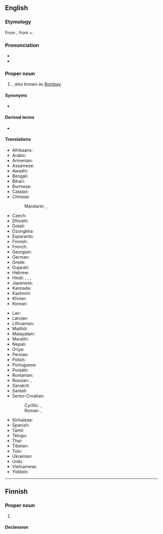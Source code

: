 ==English==
{{Wikipedia}}
{{commonscat}}

===Etymology===
From {{bor|en|mr|मुंबई}}, from {{l|mr|मुंबा|t={{w|Mumba Devi Temple|the goddess Mumba}}, the local [[mother goddess]]}}+{{l|mr|आई|t=mother}}.

===Pronunciation===
* {{IPA|en|/mʊm.ˈbaɪ/}}
* {{audio|en|LL-Q1860 (eng)-Vealhurl-Mumbai.wav|Audio (Southern England)}}

===Proper noun===
{{en-proper noun}}

# {{place|en|megacity/capital|s/Maharashtra|c/India}}, also known as [[Bombay]].

====Synonyms====
* {{l|en|Bombay}}

====Derived terms====
* {{l|en|Navi Mumbai}}

====Translations====
{{trans-top-also|state capital of Maharashtra|Bombay}}
* Afrikaans: {{t|af|Moembaai}}
* Arabic: {{t|ar|مُومْبَاي|f}}
* Armenian: {{t|hy|Մումբայ}}
* Assamese: {{t|as|মুম্বাই}}
* Awadhi: {{t|awa|मुम्बई}}
* Bengali: {{t+|bn|মুম্বাই}}
* Bihari: {{t|bh|मुंबई}}
* Burmese: {{t-needed|my}}
* Catalan: {{t|ca|Bombai}}
* Chinese:
*: Mandarin: {{t+|cmn|孟買|sc=Hani}}, {{t+|cmn|孟买|tr=Mèngmǎi|sc=Hani}}
* Czech: {{t+|cs|Bombaj|f}}
* Dhivehi: {{t|dv|މުންބާ}}
* Doteli: {{t|dty|मुम्बई}}
* Dzongkha: {{t-needed|dz}}
* Esperanto: {{t|eo|Mumbajo}}
* Finnish: {{t|fi|Mumbai}}
* French: {{t+|fr|Bombay|f}}
* Georgian: {{t|ka|მუმბაი}}
* German: {{t+|de|Mumbai|n}}
* Greek: {{t|el|Βομβάη}}
* Gujarati: {{t+|gu|મુંબઈ}}
* Hebrew: {{t|he|מומבאי|tr=mumbai}}
* Hindi: {{t|hi|मुंबई|f}}, {{t+|hi|मुम्बई|f}}, {{t+|hi|बम्बई|f}}, {{t|hi|बंबई|f}}
* Japanese: {{t|ja|ムンバイ|tr=Munbai|sc=Jpan}}
* Kannada: {{t+|kn|ಮುಂಬೈ|sc=Knda}}
* Kashmiri: {{t|ks|بَمبَے}}
* Khmer: {{t-needed|km}}
* Korean: {{t|ko|^뭄바이}}
{{trans-mid}}
* Lao: {{t-needed|lo}}
* Latvian: {{t|lv|Mumbaja}}
* Lithuanian: {{t|lt|Mumbajus}}
* Maithili: {{t|mai|मुम्बई}}
* Malayalam: {{t|ml|മുംബൈ|sc=Mlym}}
* Marathi: {{t|mr|मुंबई|f}}
* Nepali: {{t|ne|मुम्बई}}
* Oriya: {{t|or|ମୁମ୍ବାଇ}}
* Persian: {{t+|fa|بمبئی|tr=bomba'i}}
* Polish: {{t+|pl|Bombaj|m}}
* Portuguese: {{t|pt|Bombaim}}
* Punjabi: {{t+|pa|ਮੁੰਬਈ}}
* Romanian: {{t|ro|Mumbay}}
* Russian: {{t+|ru|Мумба́и|m}}, {{t+|ru|Бомбе́й|m}}
* Sanskrit: {{t|sa|बम्बई}}
* Santali: {{t|sat|ᱢᱩᱢᱵᱟᱭ}}
* Serbo-Croatian:
*: Cyrillic: {{t|sh|Мумбај|m}}, {{t|sh|Бомбај|m}}
*: Roman: {{t|sh|Mumbaj|m}}, {{t|sh|Bombaj|m}}
* Sinhalese: {{t|si|මුම්බායි}}
* Spanish: {{t+|es|Bombay|m}}
* Tamil: {{t|ta|மும்பை|sc=Taml}}
* Telugu: {{t|te|ముంబై|sc=Telu}}
* Thai: {{t|th|มุมไบ}}
* Tibetan: {{t|bo|འབོམ་སྦེ|sc=Tibt}}
* Tulu: {{t|tcy|ಮುಂಬೈ}}
* Ukrainian: {{t|uk|Мумбаї}}
* Urdu: {{t|ur|ممبئی}}
* Vietnamese: {{t|vi|Mumbai}}
* Yiddish: {{t|yi|מומבײַ}}
{{trans-bottom}}

----

==Finnish==

===Proper noun===
{{fi-proper noun}}

# {{place|fi|megacity/capital|s/Maharashtra|c/India|t1=Mumbai}}

====Declension====
{{fi-decl-maa|n=sg|Mumbai|a}}
